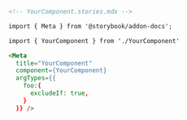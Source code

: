 ```md
<!-- YourComponent.stories.mdx -->

import { Meta } from '@storybook/addon-docs';

import { YourComponent } from './YourComponent'

<Meta 
  title="YourComponent"
  component={YourComponent} 
  argTypes={{
    foo:{
      excludeIf: true,
    }
  }} />
```
